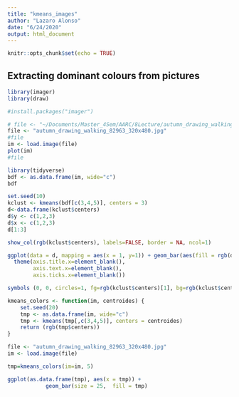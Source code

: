 ```yaml
---
title: "kmeans_images"
author: "Lazaro Alonso"
date: "6/24/2020"
output: html_document
---
```


```r
knitr::opts_chunk$set(echo = TRUE)
```

## Extracting dominant colours from pictures
```r
library(imager)
library(draw)
```

```r
#install.packages("imager")

# file <- "~/Documents/Master_4Sem/AARC/8Lecture/autumn_drawing_walking_82963_320x480.jpg"
file <- "autumn_drawing_walking_82963_320x480.jpg"
#file
im <- load.image(file)
plot(im)
#file
```

```r
library(tidyverse)
bdf <- as.data.frame(im, wide="c")
bdf
```
```r
set.seed(10)
kclust <- kmeans(bdf[c(3,4,5)], centers = 3)
d<-data.frame(kclust$centers)
d$y <- c(1,2,3)
d$x <- c(1,2,3)
d[1:3]
```

```r
show_col(rgb(kclust$centers), labels=FALSE, border = NA, ncol=1)
```

```r
ggplot(data = d, mapping = aes(x = 1, y=1)) + geom_bar(aes(fill = rgb(d[1:3][1])))+
  theme(axis.title.x=element_blank(),
        axis.text.x=element_blank(),
        axis.ticks.x=element_blank())
```

```r
symbols (0, 0, circles=1, fg=rgb(kclust$centers)[1], bg=rgb(kclust$centers)[1])


```
 
```r
kmeans_colors <- function(im, centroides) { 
    set.seed(20)
    tmp <- as.data.frame(im, wide="c")
    tmp <- kmeans(tmp[,c(3,4,5)], centers = centroides)
    return (rgb(tmp$centers))
}

file <- "autumn_drawing_walking_82963_320x480.jpg"
im <- load.image(file)

tmp=kmeans_colors(im=im, 5)

ggplot(as.data.frame(tmp), aes(x = tmp)) +
            geom_bar(size = 25,  fill = tmp)
```


